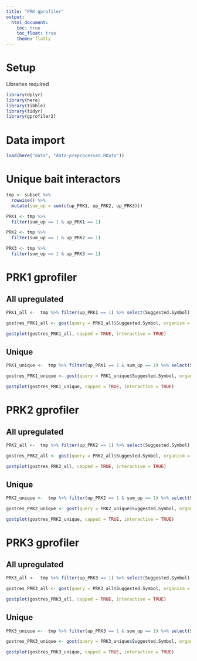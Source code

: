 ```yaml
---
title: "PRK gprofiler"
output: 
  html_document:
    toc: true
    toc_float: true
    theme: flatly
---
```


# Setup 

Libraries required
```r
library(dplyr)
library(here)
library(tibble)
library(tidyr)
library(gprofiler2)
```

#  Data import

```r
load(here("data", "data-preprocessed.RData"))
```

# Unique bait interactors

```r
tmp <- subset %>%
  rowwise() %>%
  mutate(sum_up = sum(c(up_PRK1, up_PRK2, up_PRK3)))

PRK1 <- tmp %>%
  filter(sum_up == 1 & up_PRK1 == 1) 

PRK2 <- tmp %>%
  filter(sum_up == 1 & up_PRK2 == 1) 

PRK3 <- tmp %>%
  filter(sum_up == 1 & up_PRK3 == 1)
```

# PRK1 gprofiler

## All upregulated
```r
PRK1_all <-  tmp %>% filter(up_PRK1 == 1) %>% select(Suggested.Symbol)

gostres_PRK1_all <- gost(query = PRK1_all$Suggested.Symbol, organism = "hsapiens")

gostplot(gostres_PRK1_all, capped = TRUE, interactive = TRUE)
```

## Unique
```r
PRK1_unique <-  tmp %>% filter(up_PRK1 == 1 & sum_up == 1) %>% select(Suggested.Symbol)

gostres_PRK1_unique <- gost(query = PRK1_unique$Suggested.Symbol, organism = "hsapiens")

gostplot(gostres_PRK1_unique, capped = TRUE, interactive = TRUE)
```

# PRK2 gprofiler

## All upregulated
```r
PRK2_all <-  tmp %>% filter(up_PRK2 == 1) %>% select(Suggested.Symbol)

gostres_PRK2_all <- gost(query = PRK2_all$Suggested.Symbol, organism = "hsapiens")

gostplot(gostres_PRK2_all, capped = TRUE, interactive = TRUE)
```

## Unique
```r
PRK2_unique <-  tmp %>% filter(up_PRK2 == 1 & sum_up == 1) %>% select(Suggested.Symbol)

gostres_PRK2_unique <- gost(query = PRK2_unique$Suggested.Symbol, organism = "hsapiens")

gostplot(gostres_PRK2_unique, capped = TRUE, interactive = TRUE)
```

# PRK3 gprofiler

## All upregulated
```r
PRK3_all <-  tmp %>% filter(up_PRK3 == 1) %>% select(Suggested.Symbol)

gostres_PRK3_all <- gost(query = PRK3_all$Suggested.Symbol, organism = "hsapiens")

gostplot(gostres_PRK3_all, capped = TRUE, interactive = TRUE)
```

## Unique
```r
PRK3_unique <-  tmp %>% filter(up_PRK3 == 1 & sum_up == 1) %>% select(Suggested.Symbol)

gostres_PRK3_unique <- gost(query = PRK3_unique$Suggested.Symbol, organism = "hsapiens")

gostplot(gostres_PRK3_unique, capped = TRUE, interactive = TRUE)
```
